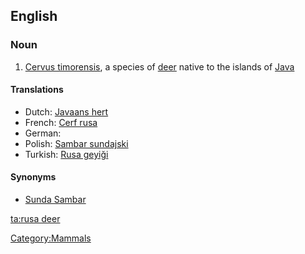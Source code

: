 ==English==
{{wikipedia}}

===Noun===
{{en-noun|sg=[[rusa]] [[deer]]|rusa deer}}

# [[Cervus timorensis]], a species of [[deer]] native to the islands of [[Java]]

====Translations====
* Dutch: [[Javaans hert]]
* French: [[Cerf rusa]]
* German: {{t-|de|Mähnenhirsch|m}}
* Polish: [[Sambar sundajski]]
* Turkish: [[Rusa geyiği]]

====Synonyms====
*[[Sunda Sambar]]

[[Category:Mammals]]

[[ta:rusa deer]]